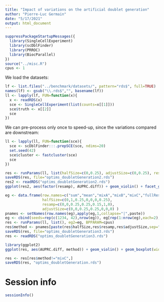 ```yaml
---
title: "Impact of variations on the artificial doublet generation"
author: "Pierre-Luc Germain"
date: "5/17/2021"
output: html_document
---
```


```r
suppressPackageStartupMessages({
  library(SingleCellExperiment)
  library(scDblFinder)
  library(PRROC)
  library(BiocParallel)
})
source("../misc.R")
cpus <- 1
```

We load the datasets:

```r
lf <- list.files("../benchmark/datasets/", pattern="rds$", full=TRUE)
names(lf) <- gsub("\\.rds$","", basename(lf))
ll <- lapply(lf, FUN=function(x){
  x <- readRDS(x)
  sce <- SingleCellExperiment(list(counts=x[[1]]))
  sce$truth <- x[[2]]
  sce
})
```

We can pre-process only once to speed-up, since the variations compared are downstream:

```r
ll <- lapply(ll, FUN=function(sce){
  sce <- scDblFinder:::.prepSCE(sce, ndims=20)
  set.seed(42)
  sce$cluster <- fastcluster(sce)
  sce
})
```


```r
res <- runParams(ll, list(halfSize=c(0,0.25), adjustSize=c(0,0.25), resamp=c(0,0.25)), BPPARAM=cpus)
saveRDS(res, file="optims_doubletGeneration2.rds")
res2 <- readRDS("optims_doubletGeneration2.rds")
ggplot(res2, aes(factor(resamp), AUPRC.diff)) + geom_violin() + facet_grid(halfSize~adjustSize)

eg <- data.frame(row.names=c("sum","mean","mixA","mixB","mixC","fullResamp","mixNoResamp"),
                 halfSize=c(0,1,0.25,0,0,0,0.25),
                 resamp=c(0,0,0.25,0.25,0.15,1,0),
                 adjustSize=c(0,0,0.25,0.25,0,0,0) )
pnames <- setNames(row.names(eg),apply(eg,1,collapse="|",paste))
eg <- cbind(seeds=rep(c(1234, 42),nrow(eg)), eg[rep(1:nrow(eg),each=2),])
res <- runParams(ll, list(), eg2=eg, BPPARAM=cpus)
res$method <- pnames[paste(res$halfSize,res$resamp,res$adjustSize,sep="|")]
saveRDS(res, file="optims_doubletGeneration3.rds")
res <- readRDS("optims_doubletGeneration3.rds")
```


```r
library(ggplot2)
ggplot(res, aes(AUPRC.diff, method)) + geom_violin() + geom_boxplot(width=0.1)
```
```r
res <- res[res$method!="mixC",]
saveRDS(res, "optims_doubletGeneration.rds")
```


# Session info

```r
sessionInfo()
```


